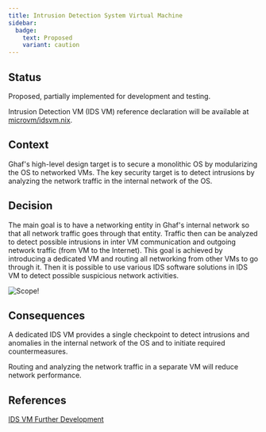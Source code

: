 ```yaml
---
title: Intrusion Detection System Virtual Machine
sidebar:
  badge:
    text: Proposed
    variant: caution
---
```


## Status

Proposed, partially implemented for development and testing.

Intrusion Detection VM (IDS VM) reference declaration will be available at [microvm/idsvm.nix](https://github.com/tiiuae/ghaf/blob/main/modules/microvm/virtualization/microvm/idsvm/idsvm.nix).

## Context

Ghaf's high-level design target is to secure a monolithic OS by modularizing the OS to networked VMs. The key security target is to detect intrusions by analyzing the network traffic in the internal network of the OS.

## Decision

The main goal is to have a networking entity in Ghaf's internal network so that all network traffic goes through that entity. Traffic then can be analyzed to detect possible intrusions in inter VM communication and outgoing network traffic (from VM to the Internet). This goal is achieved by introducing a dedicated VM and routing all networking from other VMs to go through it. Then it is possible to use various IDS software solutions in IDS VM to detect possible suspicious network activities.

![Scope!](@assets/ghaf/idsvm.drawio.png "IDS VM Solution")

## Consequences

A dedicated IDS VM provides a single checkpoint to detect intrusions and anomalies in the internal network of the OS and to initiate required countermeasures.

Routing and analyzing the network traffic in a separate VM will reduce network performance.

## References

[IDS VM Further Development](/ghaf/dev/ref/idsvm-development)
